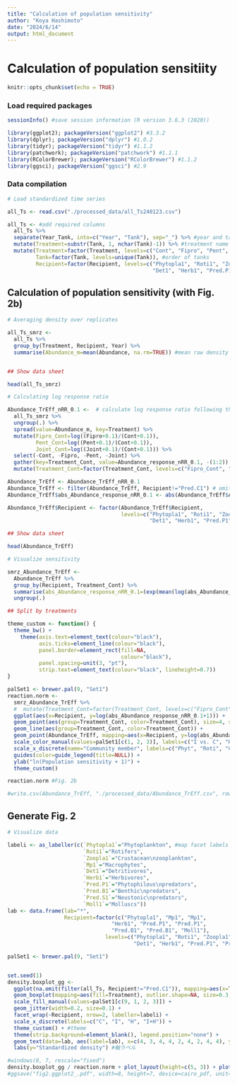 ```yaml
---
title: "Calculation of population sensitivity"
author: "Koya Hashimoto"
date: "2024/6/14"
output: html_document
---
```


# Calculation of population sensitiity

```r
knitr::opts_chunk$set(echo = TRUE)
```

### Load required packages
  
```r
sessionInfo() #save session information (R version 3.6.3 (2020))

library(ggplot2); packageVersion("ggplot2") #3.3.2
library(dplyr); packageVersion("dplyr") #1.0.2
library(tidyr); packageVersion("tidyr") #1.1.2
library(patchwork); packageVersion("patchwork") #1.1.1
library(RColorBrewer); packageVersion("RColorBrewer") #1.1.2
library(ggsci); packageVersion("ggsci") #2.9
```

### Data compilation

```r

# Load standardized time series

all_Ts <- read.csv("./processed_data/all_Ts240123.csv") 

all_Ts <- #add required columns
  all_Ts %>%
  separate(Year_Tank, into=c("Year", "Tank"), sep="_") %>% #year and tank
  mutate(Treatment=substr(Tank, 1, nchar(Tank)-1)) %>% #treatment name
  mutate(Treatment=factor(Treatment, levels=c("Cont", "Fipro", "Pent", "Joint")), #order of treatments
         Tank=factor(Tank, levels=unique(Tank)), #order of tanks
         Recipient=factor(Recipient, levels=c("Phytopla1", "Roti1", "Zoopla1", "Mp1", 
                                              "Det1", "Herb1", "Pred.P1", "Pred.B1", "Pred.S1", "Moll1"))) #order of recipient populations
```

## Calculation of population sensitivity (with Fig. 2b)

```r

# Averaging density over replicates

all_Ts_smrz <- 
  all_Ts %>%
  group_by(Treatment, Recipient, Year) %>%
  summarise(Abundance_m=mean(Abundance, na.rm=TRUE)) #mean raw density


## Show data sheet

head(all_Ts_smrz)

# Calculating log response ratio

Abundance_TrEff_nRR_0.1 <-  # calculate log response ratio following the method from Mratinson and Raupp 2013
  all_Ts_smrz %>%
  ungroup(.) %>%
  spread(value=Abundance_m, key=Treatment) %>%
  mutate(Fipro_Cont=log((Fipro+0.1)/(Cont+0.1)), 
         Pent_Cont=log((Pent+0.1)/(Cont+0.1)),
         Joint_Cont=log((Joint+0.1)/(Cont+0.1))) %>%
  select(-Cont, -Fipro, -Pent, -Joint) %>%
  gather(key=Treatment_Cont, value=Abundance_response_nRR_0.1, -(1:2)) %>%
  mutate(Treatment_Cont=factor(Treatment_Cont, levels=c("Fipro_Cont", "Pent_Cont", "Joint_Cont")))

Abundance_TrEff <- Abundance_TrEff_nRR_0.1
Abundance_TrEff <- filter(Abundance_TrEff, Recipient!="Pred.C1") # omit nektonic predators
Abundance_TrEff$abs_Abundance_response_nRR_0.1 <- abs(Abundance_TrEff$Abundance_response_nRR_0.1) #Absolute values

Abundance_TrEff$Recipient <- factor(Abundance_TrEff$Recipient, 
                                    levels=c("Phytopla1", "Roti1", "Zoopla1", "Mp1", 
                                             "Det1", "Herb1", "Pred.P1", "Pred.B1", "Pred.S1", "Moll1"))

## Show data sheet

head(Abundance_TrEff)

# Visualize sensitivity

smrz_Abundance_TrEff <- 
  Abundance_TrEff %>%
  group_by(Recipient, Treatment_Cont) %>%
  summarise(abs_Abundance_response_nRR_0.1=(exp(mean(log(abs_Abundance_response_nRR_0.1+1)))-1)) %>% #calculating geometric mean
  ungroup(.)

## Split by treatments

theme_custom <- function() {
  theme_bw() + 
    theme(axis.text=element_text(colour="black"), 
          axis.ticks=element_line(colour="black"),
          panel.border=element_rect(fill=NA, 
                                    colour="black"), 
          panel.spacing=unit(3, "pt"),
          strip.text=element_text(colour="black", lineheight=0.7))
}

palSet1 <- brewer.pal(9, "Set1")
reaction.norm <-
  smrz_Abundance_TrEff %>%
  #  mutate(Treatment_Cont=factor(Treatment_Cont, levels=c("Fipro_Cont", "Joint_Cont", "Pent_Cont"))) %>%
  ggplot(aes(x=Recipient, y=log(abs_Abundance_response_nRR_0.1+1))) +
  geom_point(aes(group=Treatment_Cont, color=Treatment_Cont), size=4, shape=16) +
  geom_line(aes(group=Treatment_Cont, color=Treatment_Cont)) +
  geom_point(Abundance_TrEff, mapping=aes(x=Recipient, y=log(abs_Abundance_response_nRR_0.1+1), group=Treatment_Cont, color=Treatment_Cont), alpha=0.4, shape=16) +
  scale_color_manual(values=palSet1[c(1, 2, 3)], labels=c("I vs. C", "H vs. C", "I+H vs. C")) + 
  scale_x_discrete(name="Community member", labels=c("Phyt", "Roti", "C.zoop", "Macr", "Detr", "Herb", "P.pred", "B.pred", "N.pred", "Moll")) + 
  guides(color=guide_legend(title=NULL)) +
  ylab("ln(Population sensitivity + 1)") + 
  theme_custom()

reaction.norm #Fig. 2b

#write.csv(Abundance_TrEff, "./processed_data/Abundance_TrEff.csv", row.names=FALSE) # export sensitivity data
```

## Generate Fig. 2

```r
# Visualize data

labeli <- as_labeller(c(`Phytopla1`="Phytoplankton", #map facet labels
                        `Roti1`="Rotifers",
                        `Zoopla1`="Crustacean\nzooplankton",
                        `Mp1`="Macrophytes",
                        `Det1`="Detritivores",
                        `Herb1`="Herbivores",
                        `Pred.P1`="Phytophilous\npredators",
                        `Pred.B1`="Benthic\npredators",
                        `Pred.S1`="Neustonic\npredators",
                        `Moll1`="Molluscs"))
lab <- data.frame(lab="*", 
                  Recipient=factor(c("Phytopla1", "Mp1", "Mp1", 
                                 "Herb1", "Pred.P1", "Pred.P1", 
                                 "Pred.B1", "Pred.B1", "Moll1"), 
                               levels=c("Phytopla1", "Roti1", "Zoopla1", "Mp1", 
                                        "Det1", "Herb1", "Pred.P1", "Pred.B1", "Pred.S1", "Moll1")))

palSet1 <- brewer.pal(9, "Set1")


set.seed(1)
density.boxplot_gg <- 
  ggplot(na.omit(filter(all_Ts, Recipient!="Pred.C1")), mapping=aes(x=Treatment, y=scAbundance)) +
  geom_boxplot(mapping=aes(fill=Treatment), outlier.shape=NA, size=0.3, colour="black") + 
  scale_fill_manual(values=palSet1[c(9, 1, 2, 3)]) + 
  geom_jitter(width=0.2, size=0.1) + 
  facet_wrap(~Recipient, nrow=2, labeller=labeli) + 
  scale_x_discrete(labels=c("C", "I", "H", "I+H")) +
  theme_custom() + #theme
  theme(strip.background=element_blank(), legend.position="none") +
  geom_text(data=lab, aes(label=lab), x=c(4, 3, 4, 4, 2, 4, 2, 4, 4), y=2.5, size=10) +
  labs(y="Standardized density") #軸ラベル
```

```r
#windows(8, 7, rescale="fixed")
density.boxplot_gg / reaction.norm + plot_layout(height=c(5, 3)) + plot_annotation(tag_levels="a") & theme(plot.tag=element_text(face="bold"))
#ggsave("fig2.ggplot2_.pdf", width=8, height=7, device=cairo_pdf, unit="in")
```